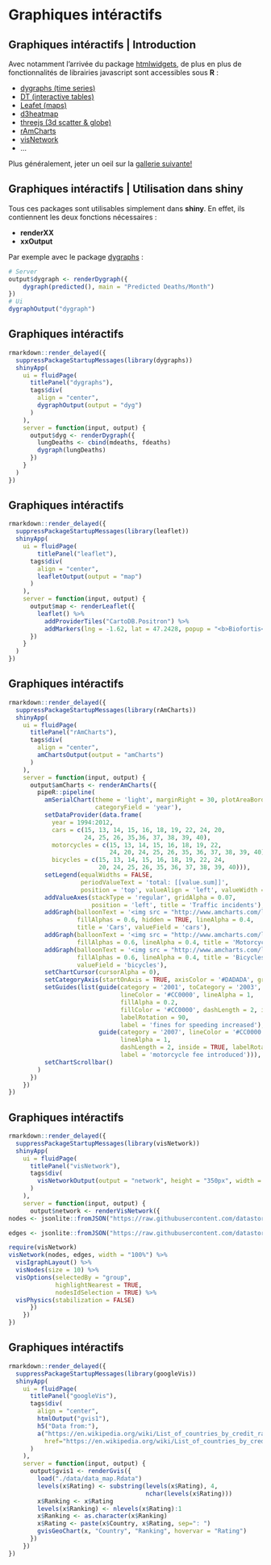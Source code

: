# Graphiques intéractifs

## Graphiques intéractifs | Introduction

Avec notamment l'arrivée du package [htmlwidgets](http://www.htmlwidgets.org/), de plus en plus de fonctionnalités de librairies javascript sont accessibles sous __R__ : 

* [dygraphs (time series)](http://rstudio.github.io/dygraphs/)
* [DT (interactive tables)](http://rstudio.github.io/DT/)
* [Leafet (maps)](http://rstudio.github.io/leaflet/)
* [d3heatmap](https://github.com/rstudio/d3heatmap)
* [threejs (3d scatter & globe)](http://bwlewis.github.io/rthreejs)
* [rAmCharts](http://datastorm-open.github.io/introduction_ramcharts/)
* [visNetwork](http://datastorm-open.github.io/visNetwork)
* ...

Plus généralement, jeter un oeil sur la [gallerie suivante!](http://gallery.htmlwidgets.org/)

## Graphiques intéractifs | Utilisation dans shiny

Tous ces packages sont utilisables simplement dans __shiny__. En effet, ils contiennent les deux fonctions nécessaires : 

- __renderXX__
- __xxOutput__

Par exemple avec le package  [dygraphs](http://rstudio.github.io/dygraphs/) : 

```{r, eval = FALSE}
# Server
output$dygraph <- renderDygraph({
    dygraph(predicted(), main = "Predicted Deaths/Month")
})
# Ui
dygraphOutput("dygraph")
```

## Graphiques intéractifs

```{r, echo = FALSE, eval = TRUE, message=FALSE}
rmarkdown::render_delayed({
  suppressPackageStartupMessages(library(dygraphs))
  shinyApp(
    ui = fluidPage(
      titlePanel("dygraphs"),
      tags$div(
        align = "center",
        dygraphOutput(output = "dyg")
      )
    ), 
    server = function(input, output) {
      output$dyg <- renderDygraph({
        lungDeaths <- cbind(mdeaths, fdeaths)
        dygraph(lungDeaths)
      })
    }
  )
})
```

## Graphiques intéractifs

```{r, echo = FALSE, eval = TRUE, message=FALSE}
rmarkdown::render_delayed({
  suppressPackageStartupMessages(library(leaflet))
  shinyApp(
    ui = fluidPage(
        titlePanel("leaflet"),
      tags$div(
        align = "center",
        leafletOutput(output = "map")
      )
    ), 
    server = function(input, output) {
      output$map <- renderLeaflet({
        leaflet() %>%
          addProviderTiles("CartoDB.Positron") %>%
          addMarkers(lng = -1.62, lat = 47.2428, popup = "<b>Biofortis</b> <br/> 3 Route de la Chatterie <br/>  44800 Saint-Herblain")
      })
    }
  )
})
```

## Graphiques intéractifs

```{r, echo = FALSE, eval = TRUE, message=FALSE}
rmarkdown::render_delayed({
  suppressPackageStartupMessages(library(rAmCharts))
  shinyApp(
    ui = fluidPage(
      titlePanel("rAmCharts"),
      tags$div(
        align = "center",
        amChartsOutput(output = "amCharts")
      )
    ), 
    server = function(input, output) {
      output$amCharts <- renderAmCharts({
        pipeR::pipeline(
          amSerialChart(theme = 'light', marginRight = 30, plotAreaBorderAlpha = 0,
                        categoryField = 'year'),
          setDataProvider(data.frame(
            year = 1994:2012, 
            cars = c(15, 13, 14, 15, 16, 18, 19, 22, 24, 20,
                     24, 25, 26, 35,36, 37, 38, 39, 40), 
            motorcycles = c(15, 13, 14, 15, 16, 18, 19, 22,
                            24, 20, 24, 25, 26, 35, 36, 37, 38, 39, 40), 
            bicycles = c(15, 13, 14, 15, 16, 18, 19, 22, 24,
                         20, 24, 25, 26, 35, 36, 37, 38, 39, 40))),
          setLegend(equalWidths = FALSE,
                    periodValueText = 'total: [[value.sum]]',
                    position = 'top', valueAlign = 'left', valueWidth = 100),
          addValueAxes(stackType = 'regular', gridAlpha = 0.07,
                       position = 'left', title = 'Traffic incidents'),
          addGraph(balloonText = '<img src = "http://www.amcharts.com/lib/3/images/car.png" style = "vertical-align:bottom; margin-right: 10px; width:28px; height:21px;"><span style = "font-size:14px; color:#000000;"><b>[[value]]</b></span>', 
                   fillAlphas = 0.6, hidden = TRUE, lineAlpha = 0.4,
                   title = 'Cars', valueField = 'cars'),
          addGraph(balloonText = '<img src = "http://www.amcharts.com/lib/3/images/motorcycle.png" style = "vertical-align:bottom; margin-right: 10px; width:28px; height:21px;"><span style = "font-size:14px; color:#000000;"><b>[[value]]</b></span>', 
                   fillAlphas = 0.6, lineAlpha = 0.4, title = 'Motorcycles', valueField = 'motorcycles'),
          addGraph(balloonText = '<img src = "http://www.amcharts.com/lib/3/images/bicycle.png" style = "vertical-align:bottom; margin-right: 10px; width:28px; height:21px;"><span style = "font-size:14px; color:#000000;"><b>[[value]]</b></span>', 
                   fillAlphas = 0.6, lineAlpha = 0.4, title = 'Bicycles',
                   valueField = 'bicycles'),
          setChartCursor(cursorAlpha = 0),
          setCategoryAxis(startOnAxis = TRUE, axisColor = '#DADADA', gridAlpha = 0.07),
          setGuides(list(guide(category = '2001', toCategory = '2003',
                               lineColor = '#CC0000', lineAlpha = 1,
                               fillAlpha = 0.2,
                               fillColor = '#CC0000', dashLength = 2, inside = TRUE,
                               labelRotation = 90,
                               label = 'fines for speeding increased'),
                         guide(category = '2007', lineColor = '#CC0000',
                               lineAlpha = 1,
                               dashLength = 2, inside = TRUE, labelRotation = 90,
                               label = 'motorcycle fee introduced'))),
          setChartScrollbar()
        )
      })
    })
})
```

## Graphiques intéractifs

```{r, echo = FALSE, eval = TRUE, message=FALSE}
rmarkdown::render_delayed({
  suppressPackageStartupMessages(library(visNetwork))
  shinyApp(
    ui = fluidPage(
      titlePanel("visNetwork"),
      tags$div(
        visNetworkOutput(output = "network", height = "350px", width = "100%")
      )
    ), 
    server = function(input, output) {
      output$network <- renderVisNetwork({
nodes <- jsonlite::fromJSON("https://raw.githubusercontent.com/datastorm-open/datastorm-open.github.io/master/visNetwork/data/nodes_miserables.json")

edges <- jsonlite::fromJSON("https://raw.githubusercontent.com/datastorm-open/datastorm-open.github.io/master/visNetwork/data/edges_miserables.json")

require(visNetwork)
visNetwork(nodes, edges, width = "100%") %>%
  visIgraphLayout() %>%
  visNodes(size = 10) %>%
  visOptions(selectedBy = "group", 
             highlightNearest = TRUE, 
             nodesIdSelection = TRUE) %>%
  visPhysics(stabilization = FALSE)
      })
    })
})
```


## Graphiques intéractifs

```{r, echo = FALSE, eval = TRUE}
rmarkdown::render_delayed({
  suppressPackageStartupMessages(library(googleVis))
  shinyApp(
    ui = fluidPage(
      titlePanel("googleVis"),
      tags$div(
        align = "center",
        htmlOutput("gvis1"), 
        h5("Data from:"),
        a("https://en.wikipedia.org/wiki/List_of_countries_by_credit_rating",
          href="https://en.wikipedia.org/wiki/List_of_countries_by_credit_rating")
      )
    ), 
    server = function(input, output) {
      output$gvis1 <- renderGvis({
        load("./data/data_map.Rdata")
        levels(x$Rating) <- substring(levels(x$Rating), 4, 
                                      nchar(levels(x$Rating)))
        x$Ranking <- x$Rating
        levels(x$Ranking) <- nlevels(x$Rating):1
        x$Ranking <- as.character(x$Ranking)
        x$Rating <- paste(x$Country, x$Rating, sep=": ")
        gvisGeoChart(x, "Country", "Ranking", hovervar = "Rating")
      })
    })
})
```